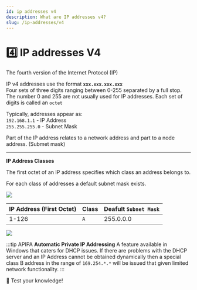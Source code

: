 ```yaml
---
id: ip addresses v4
description: What are IP addresses v4?
slug: /ip-addresses/v4
---
```


# 4️⃣ IP addresses V4


The fourth version of the Internet Protocol (IP)

IP v4 addresses use the format **`xxx.xxx.xxx.xxx`** <br />
Four sets of three digits ranging between 0-255 separated by a full stop. The number 0 and 255 are not usually used for IP addresses.
Each set of digits is called an `octet` <br />

Typically, addresses appear as: <br />
`192.168.1.1`  -  IP Address <br />
`255.255.255.0`  -  Subnet Mask <br />

Part of the IP address relates to a network address and part to a node address. (Submet mask)

---
**IP Address Classes**

The first octet of an IP address specifies which class an address belongs to. 

For each class of addresses a default subnet mask exists.

![](/img/classes.PNG)


| IP Address (First Octet)  | Class               | Deafult `Subnet Mask`        |
| ------------------------- | ------------------- | ---------------------------- |
| 1-126                     | `A`                 | <t>255.0.0.0</t> |

![](/img/Special-IP-Addresses.PNG)

:::tip APIPA
**Automatic Private IP Addressing**
A feature available in Windows that caters for DHCP issues. If there are problems with the DHCP server and an IP Address cannot be obtained dynamically then a special class B address in the range of `169.254.*.*` will be issued that given limited network functionality.
:::

<ReferenceLink href="https://cdn.nayan.gq/notion/ipv4.html">🧠 Test your knowledge!</ReferenceLink>